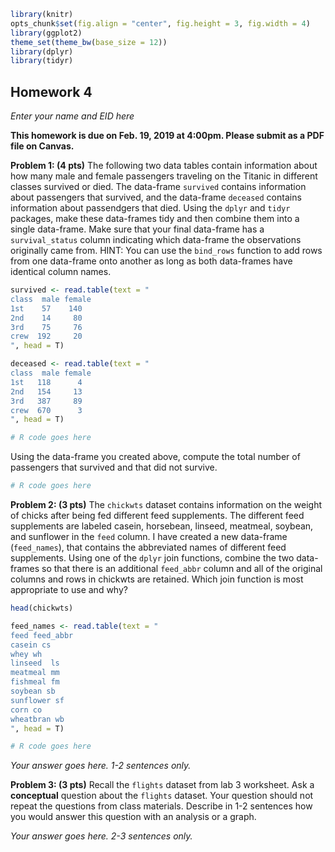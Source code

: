 ```r
library(knitr)
opts_chunk$set(fig.align = "center", fig.height = 3, fig.width = 4)
library(ggplot2)
theme_set(theme_bw(base_size = 12))
library(dplyr)
library(tidyr)
```
## Homework 4

*Enter your name and EID here*

**This homework is due on Feb. 19, 2019 at 4:00pm. Please submit as a PDF file on Canvas.**

**Problem 1: (4 pts)** The following two data tables contain information about how many male and female passengers traveling on the Titanic in different classes survived or died. The data-frame `survived` contains information about passengers that survived, and the data-frame `deceased` contains information about passendgers that died. Using the `dplyr` and `tidyr` packages, make these data-frames tidy and then combine them into a single data-frame. Make sure that your final data-frame has a `survival_status` column indicating which data-frame the observations originally came from. HINT: You can use the `bind_rows` function to add rows from one data-frame onto another as long as both data-frames have identical column names.

```r
survived <- read.table(text = "
class  male female
1st    57    140
2nd    14     80
3rd    75     76
crew  192     20
", head = T)

deceased <- read.table(text = "
class  male female
1st   118      4
2nd   154     13
3rd   387     89
crew  670      3
", head = T)

# R code goes here
```

Using the data-frame you created above, compute the total number of passengers that survived and that did not survive.

```r
# R code goes here
```

**Problem 2: (3 pts)** The `chickwts` dataset contains information on the weight of chicks after being fed different feed supplements. The different feed supplements are labeled casein, horsebean, linseed, meatmeal, soybean, and sunflower in the `feed` column. I have created a new data-frame (`feed_names`), that contains the abbreviated names of different feed supplements. Using one of the `dplyr` join functions, combine the two data-frames so that there is an additional `feed_abbr` column and all of the original columns and rows in chickwts are retained. Which join function is most appropriate to use and why? 

```r
head(chickwts)

feed_names <- read.table(text = "
feed feed_abbr
casein cs
whey wh
linseed  ls
meatmeal mm
fishmeal fm
soybean sb
sunflower sf
corn co
wheatbran wb
", head = T)

# R code goes here
```

*Your answer goes here. 1-2 sentences only.*

**Problem 3: (3 pts)** Recall the `flights` dataset from lab 3 worksheet. Ask a **conceptual** question about the `flights` dataset. Your question should not repeat the questions from class materials. Describe in 1-2 sentences how you would answer this question with an analysis or a graph.

*Your answer goes here. 2-3 sentences only.*
